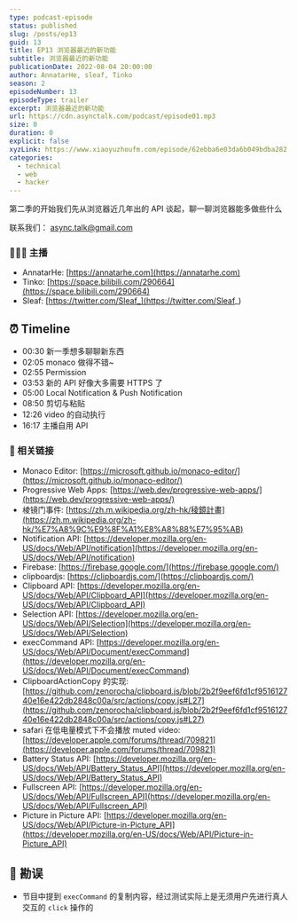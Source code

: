 ```yaml
---
type: podcast-episode
status: published
slug: /posts/ep13
guid: 13
title: EP13 浏览器最近的新功能
subtitle: 浏览器最近的新功能
publicationDate: 2022-08-04 20:00:00
author: AnnatarHe, sleaf, Tinko
season: 2
episodeNumber: 13
episodeType: trailer
excerpt: 浏览器最近的新功能
url: https://cdn.asynctalk.com/podcast/episode01.mp3
size: 0
duration: 0
explicit: false
xyzLink: https://www.xiaoyuzhoufm.com/episode/62ebba6e03da6b049bdba282
categories:
  - technical
  - web
  - hacker
---
```


第二季的开始我们先从浏览器近几年出的 API 谈起，聊一聊浏览器能多做些什么

联系我们： async.talk@gmail.com

### 👨‍👨‍👦 主播

- AnnatarHe: [https://annatarhe.com](https://annatarhe.com)
- Tinko: [https://space.bilibili.com/290664](https://space.bilibili.com/290664)
- Sleaf: [https://twitter.com/Sleaf_](https://twitter.com/Sleaf_)

## ⏰ Timeline

* 00:30 新一季想多聊聊新东西
* 02:05 monaco 做得不错~
* 02:55 Permission
* 03:53 新的 API 好像大多需要 HTTPS 了
* 05:00 Local Notification & Push Notification
* 08:50 剪切与粘贴
* 12:26 video 的自动执行
* 16:17 主播自用 API

### 🔗 相关链接

- Monaco Editor: [https://microsoft.github.io/monaco-editor/](https://microsoft.github.io/monaco-editor/)
- Progressive Web Apps: [https://web.dev/progressive-web-apps/](https://web.dev/progressive-web-apps/)
- 棱镜门事件: [https://zh.m.wikipedia.org/zh-hk/稜鏡計畫](https://zh.m.wikipedia.org/zh-hk/%E7%A8%9C%E9%8F%A1%E8%A8%88%E7%95%AB)
- Notification API: [https://developer.mozilla.org/en-US/docs/Web/API/notification](https://developer.mozilla.org/en-US/docs/Web/API/notification)
- Firebase: [https://firebase.google.com/](https://firebase.google.com/)
- clipboardjs: [https://clipboardjs.com/](https://clipboardjs.com/)
- Clipboard API: [https://developer.mozilla.org/en-US/docs/Web/API/Clipboard_API](https://developer.mozilla.org/en-US/docs/Web/API/Clipboard_API)
- Selection API: [https://developer.mozilla.org/en-US/docs/Web/API/Selection](https://developer.mozilla.org/en-US/docs/Web/API/Selection)
- execCommand API: [https://developer.mozilla.org/en-US/docs/Web/API/Document/execCommand](https://developer.mozilla.org/en-US/docs/Web/API/Document/execCommand)
- ClipboardActionCopy 的实现: [https://github.com/zenorocha/clipboard.js/blob/2b2f9eef6fd1cf951612740e16e422db2848c00a/src/actions/copy.js#L27](https://github.com/zenorocha/clipboard.js/blob/2b2f9eef6fd1cf951612740e16e422db2848c00a/src/actions/copy.js#L27)
- safari 在低电量模式下不会播放 muted video: [https://developer.apple.com/forums/thread/709821](https://developer.apple.com/forums/thread/709821)
- Battery Status API: [https://developer.mozilla.org/en-US/docs/Web/API/Battery_Status_API](https://developer.mozilla.org/en-US/docs/Web/API/Battery_Status_API)
- Fullscreen API: [https://developer.mozilla.org/en-US/docs/Web/API/Fullscreen_API](https://developer.mozilla.org/en-US/docs/Web/API/Fullscreen_API)
- Picture in Picture API: [https://developer.mozilla.org/en-US/docs/Web/API/Picture-in-Picture_API](https://developer.mozilla.org/en-US/docs/Web/API/Picture-in-Picture_API)

## 🤡 勘误

- 节目中提到 `execCommand` 的复制内容，经过测试实际上是无须用户先进行真人交互的 `click` 操作的

